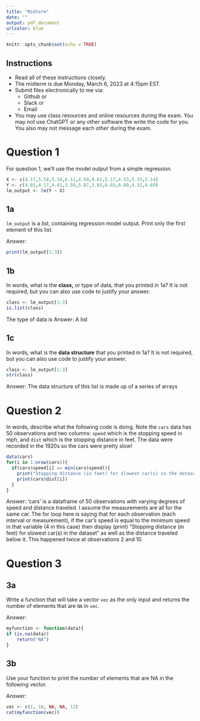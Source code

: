 ```yaml
---
title: "Midterm"
date: ""
output: pdf_document
urlcolor: blue
---
```


```r
knitr::opts_chunk$set(echo = TRUE)
```

## Instructions

- Read all of these instructions closely.
- The midterm is due Monday, March 6, 2023 at 4:15pm EST.
- Submit files electronically to me via:
  - Github or
  - Slack or
  - Email
- You may use class resources and online resources during the exam.  You may not use ChatGPT or any other software the write the code for you.  You also may not message each other during the exam.  


# Question 1

For question 1, we'll use the model output from a simple regression.

```r

X <- c(4.17,5.58,5.18,6.11,4.50,4.61,5.17,4.53,5.33,5.14)
Y <- c(4.81,4.17,4.41,3.59,5.87,3.83,6.03,4.89,4.32,4.69)
lm_output <- lm(Y ~ X)

```

## 1a

`lm_output` is a list, containing regression model output.  Print only the first element of this list.

Answer:

```r
print(lm_output[1:3])

```

## 1b

In words, what is the **class,** or type of data, that you printed in 1a? It is not required, but you can also use code to justify your answer.


```r
class <- lm_output[1:3]
is.list(class)

```
The type of data is 
Answer: A list



## 1c

In words, what is the **data structure** that you printed in 1a? It is not required, but you can also use code to justify your answer.


```r
class <- lm_output[1:3]
str(class)

```

Answer: The data structure of this list is made up of a series of arrays


# Question 2

In words, describe what the following code is doing.  Note the `cars` data has 50 observations and two columns: `speed` which is the stopping speed in mph, and `dist` which is the stopping distance in feet.  The data were recorded in the 1920s so the cars were pretty slow!

```r
data(cars)
for(i in 1:nrow(cars)){
  if(cars$speed[i] == min(cars$speed)){
    print("Stopping distance (in feet) for slowest car(s) in the dataset")
    print(cars$dist[i])
  }
}
```

Answer: 'cars' is a dataframe of 50 observations with varying degrees of speed and distance traveled. I assume the measurements are all for the same car. The for loop here is saying that for each observation (each interval or measurement), if the car's speed is equal to the minimum speed in that variable (4 in this case) then display (print) "Stopping distance (in feet) for slowest car(s) in the dataset" as well as the distance traveled below it. This happened twice at observations 2 and 10.



# Question 3

## 3a

Write a function that will take a vector `vec` as the only input and returns the number of elements that are `NA` in `vec`.

Answer:

```r
myfunction <- function(data){
if (is.na(data))
    return("NA")
}
```

## 3b

Use your function to print the number of elements that are NA in the following vector.

Answer:

```r
vec <- c(1, 10, NA, NA, 12)
cat(myfunction(vec))
```

